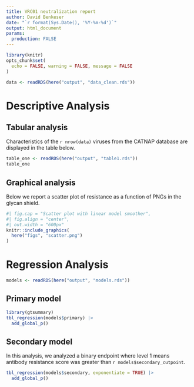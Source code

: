 ```yaml
---
title: VRC01 neutralization report
author: David Benkeser
date: "`r format(Sys.Date(), '%Y-%m-%d')`"
output: html_document
params:
  production: FALSE
---
```


```r
library(knitr)
opts_chunk$set(
  echo = FALSE, warning = FALSE, message = FALSE
)
```

```r
data <- readRDS(here("output", "data_clean.rds"))
```

# Descriptive Analysis

## Tabular analysis

Characteristics of the `r nrow(data)` viruses from the CATNAP database are displayed in the table below.

```r
table_one <- readRDS(here("output", "table1.rds"))
table_one
```

## Graphical analysis

Below we report a scatter plot of resistance as a function of PNGs in the glycan shield.

```r
#| fig.cap = "Scatter plot with linear model smoother",
#| fig.align = "center", 
#| out.width = "600px"
knitr::include_graphics(
  here("figs", "scatter.png")
)
```

# Regression Analysis

```r
models <- readRDS(here("output", "models.rds"))
```

## Primary model

```r
library(gtsummary)
tbl_regression(models$primary) |>
  add_global_p()
```

## Secondary model

In this analysis, we analyzed a binary endpoint where level 1 means antibody resistance score was greater than `r models$secondary_cutpoint`.

```r
tbl_regression(models$secondary, exponentiate = TRUE) |>
  add_global_p()
```
